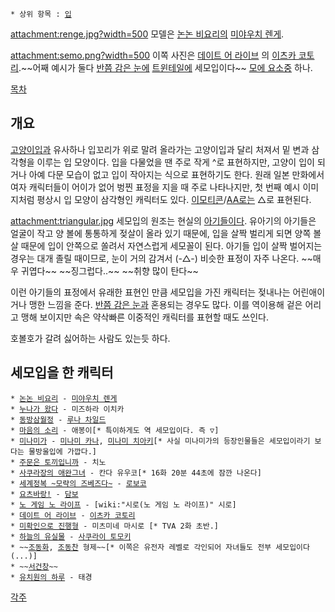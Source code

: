  * 상위 항목 : [[입]]

attachment:renge.jpg?width=500
모델은 [[논논 비요리]]의 [[미야우치 렌게]].

attachment:semo.png?width=500
이쪽 사진은 [[데이트 어 라이브]] 의 [[이츠카 코토리]].~~어째 예시가 둘다 [[반쯤 감은 눈]]에 [[트윈테일]]에 세모입이다~~
[[모에 요소]]중 하나.

[[목차]]
== 개요 ==
[[고양이입]]과 유사하나 입꼬리가 위로 말려 올라가는 고양이입과 달리 처져서 밑 변과 삼각형을 이루는 입 모양이다. 입을 다물었을 땐 주로 작게 ^로 표현하지만, 고양이 입이 되거나 아예 다문 모습이 없고 입이 작아지는 식으로 표현하기도 한다. 원래 일본 만화에서 여자 캐릭터들이 어이가 없어 벙찐 표정을 지을 때 주로 나타나지만, 첫 번째 예시 이미지처럼 평상시 입 모양이 삼각형인 캐릭터도 있다. [[이모티콘]]/[[AA]]로는 △로 표현된다. 

attachment:triangular.jpg
세모입의 원조는 현실의 [[아기]]들이다. 유아기의 아기들은 얼굴이 작고 양 볼에 통통하게 젖살이 올라 있기 때문에, 입을 살짝 벌리게 되면 양쪽 볼살 때문에 입이 안쪽으로 쏠려서 자연스럽게 세모꼴이 된다. 아기들 입이 살짝 벌어지는 경우는 대개 졸릴 때이므로, 눈이 거의 감겨서 (-△-) 비슷한 표정이 자주 나온다. ~~매우 귀엽다~~ ~~징그럽다..~~ ~~취향 많이 탄다~~

이런 아기들의 표정에서 유래한 표현인 만큼 세모입을 가진 캐릭터는 젖내나는 어린애이거나 맹한 느낌을 준다. [[반쯤 감은 눈]]과 혼용되는 경우도 많다. 이를 역이용해 겉은 어리고 맹해 보이지만 속은 약삭빠른 이중적인 캐릭터를 표현할 때도 쓰인다. 

호볼호가 갈려 싫어하는 사람도 있는듯 하다.

== 세모입을 한 캐릭터 ==
 * [[논논 비요리]] - [[미야우치 렌게]]
 * [[누나가 왔다]] - 미즈하라 이치카
 * [[동방삼월정]] - [[루나 차일드]]
 * [[마음의 소리]] - 애봉이[* 특이하게도 역 세모입이다. 즉 ▽]
 * [[미나미가]] - [[미나미 카나]], [[미나미 치아키]][* 사실 미나미가의 등장인물들은 세모입이라기 보다는 물방울입에 가깝다.]
 * [[주문은 토끼입니까]] - 치노
 * [[사쿠라장의 애완그녀]] - 칸다 유우코[* 16화 20분 44초에 잠깐 나온다]
 * [[세계정복 ~모략의 즈베즈다~]] - [[로보코]]
 * [[요츠바랑!]] - [[담보]] 
 * [[노 게임 노 라이프]] - [wiki:"시로(노 게임 노 라이프)" 시로]
 * [[데이트 어 라이브]] - [[이츠카 코토리]]
 * [[미확인으로 진행형]] - 미츠미네 마시로 [* TVA 2화 초반.]
 * [[하늘의 유실물]] - [[사쿠라이 토모키]]
 * ~~[[조동화]], [[조동찬]] 형제~~[* 이쪽은 유전자 레벨로 각인되어 자녀들도 전부 세모입이다(...)]
 * ~~[[서건창]]~~
 * [[유치원의 하루]] - 태경

[[각주]] 
